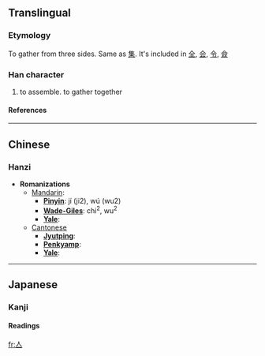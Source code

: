 ==Translingual==
===Etymology===
To gather from three sides. Same as [[集]]. It's included in [[全]], [[会]], [[令]], [[僉]]
===Han character===
{{Han char|rad=人|as=01|sn=3|four=|canj=人一 (OM), XXX人一 (XXXOM)}}
# to assemble. to gather together 
====References====
{{Han ref|kx=0091.030|dkj=00345|dj=0192.020|hdz=10102.020|uh=4EBC|ud=20156}}

----
==Chinese==
===Hanzi===


* '''Romanizations'''
** [[Mandarin]]:
*** '''[[Pinyin]]''': jí (ji2), wú (wu2)
*** '''[[Wade-Giles]]''': chi<sup>2</sup>, wu<sup>2</sup>
*** '''[[Yale]]''': 
**[[Cantonese]]
***'''[[Jyutping]]''':
***'''[[Penkyamp]]''': 
***'''[[Yale]]''': 


----
==Japanese==
===Kanji===


{{ja-kanji|grade=|rs=人01}}
====Readings====
{{ja-readings|on=シュウ (shū), ジュウ (jū)|kun=[[あつまる]] (atsumaru)}}




[[fr:亼]]